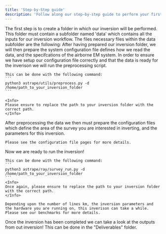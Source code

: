 ```yaml
---
title: 'Step-by-Step guide'
description: 'Follow along our step-by-step guide to perform your first inversion with Astrape.'
---
```


<Steps>
  <Step title="Setup Data Folder">
    The first step is to create a folder in which our inversion will be performed. This folder must contain a subfolder named 'data' which contains all the inputs for our inversion workflow.
    The files necessary files within the data subfolder are the following:
  </Step>
  <Step title="Prepare System Configuration File">
    After having prepared our inversion folder, we will then prepare the system configuration file defines how we read the data, and the specifcations of the airborne EM system. 
  </Step>
  <Step title="Perform Preprocessing ">
    In order to ensure we have setup our configuration file correctly and that the data is ready for the inverison we will run the preprocessing script.

    This can be done with the following command: 
    ```
    python3 astrape/utils/preprocess.py -d /home/path_to_your_inversion_folder
    ```

    <Info>
    Please ensure to replace the path to your inversion folder with the correct path. 
    </Info>
  </Step>
  <Step title="Prepare Survey + Inversion Configuration Files">
    After preprocessing the data we then must prepare the configuration files which define the area of the survey you are interested in inverting, and the parameters for this inversion. 

    Please see the configuration file pages for more details. 
  </Step>
  <Step title="Run Inversion">
    Now we are ready to run the inversion! 

    This can be done with the following command: 
    ```
    python3 astrape/ray/survey_run.py -d /home/path_to_your_inversion_folder
    ```
    <Info>
    Once again, please ensure to replace the path to your inversion folder with the correct path. 
    </Info>

    Depending upon the number of lines km, the inversion parameters and the hardware you are running on, this inverison can take a while. 
    Please see our benchmarks for more details. 

  </Step>
  <Step title="View Outputs">
    Once the inversion has been completed we can take a look at the outputs from out inversion! This can be done in the "Deliverables" folder. 
  </Step>
</Steps>
